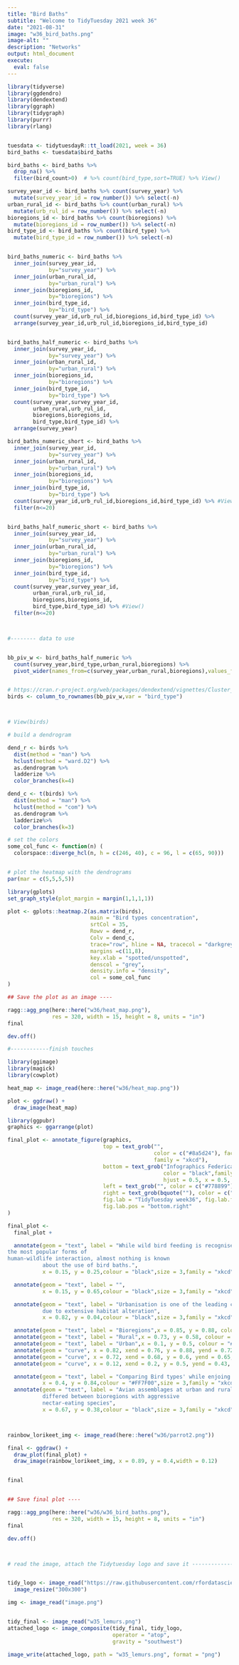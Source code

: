 ```yaml
---
title: "Bird Baths"
subtitle: "Welcome to TidyTuesday 2021 week 36"
date: "2021-08-31"
image: "w36_bird_baths.png"
image-alt: ""
description: "Networks"
output: html_document
execute: 
  eval: false
---
```



```r

library(tidyverse)
library(ggdendro)
library(dendextend)
library(ggraph)
library(tidygraph)
library(purrr)
library(rlang)


tuesdata <- tidytuesdayR::tt_load(2021, week = 36)
bird_baths <- tuesdata$bird_baths

bird_baths <- bird_baths %>%
  drop_na() %>%
  filter(bird_count>0)  # %>% count(bird_type,sort=TRUE) %>% View()

survey_year_id <- bird_baths %>% count(survey_year) %>%
  mutate(survey_year_id = row_number()) %>% select(-n)
urban_rural_id <- bird_baths %>% count(urban_rural) %>%
  mutate(urb_rul_id = row_number()) %>% select(-n)
bioregions_id <- bird_baths %>% count(bioregions) %>% 
  mutate(bioregions_id = row_number()) %>% select(-n)
bird_type_id <- bird_baths %>% count(bird_type) %>% 
  mutate(bird_type_id = row_number()) %>% select(-n)


bird_baths_numeric <- bird_baths %>%
  inner_join(survey_year_id,
             by="survey_year") %>%
  inner_join(urban_rural_id,
             by="urban_rural") %>%
  inner_join(bioregions_id,
             by="bioregions") %>%
  inner_join(bird_type_id,
             by="bird_type") %>%
  count(survey_year_id,urb_rul_id,bioregions_id,bird_type_id) %>%
  arrange(survey_year_id,urb_rul_id,bioregions_id,bird_type_id) 


bird_baths_half_numeric <- bird_baths %>%
  inner_join(survey_year_id,
             by="survey_year") %>%
  inner_join(urban_rural_id,
             by="urban_rural") %>%
  inner_join(bioregions_id,
             by="bioregions") %>%
  inner_join(bird_type_id,
             by="bird_type") %>%
  count(survey_year,survey_year_id,
        urban_rural,urb_rul_id,
        bioregions,bioregions_id,
        bird_type,bird_type_id) %>%
  arrange(survey_year) 

bird_baths_numeric_short <- bird_baths %>%
  inner_join(survey_year_id,
             by="survey_year") %>%
  inner_join(urban_rural_id,
             by="urban_rural") %>%
  inner_join(bioregions_id,
             by="bioregions") %>%
  inner_join(bird_type_id,
             by="bird_type") %>%
  count(survey_year_id,urb_rul_id,bioregions_id,bird_type_id) %>% #View()
  filter(n<=20)


bird_baths_half_numeric_short <- bird_baths %>%
  inner_join(survey_year_id,
             by="survey_year") %>%
  inner_join(urban_rural_id,
             by="urban_rural") %>%
  inner_join(bioregions_id,
             by="bioregions") %>%
  inner_join(bird_type_id,
             by="bird_type") %>%
  count(survey_year,survey_year_id,
        urban_rural,urb_rul_id,
        bioregions,bioregions_id,
        bird_type,bird_type_id) %>% #View()
  filter(n<=20)



#-------- data to use


bb_piv_w <- bird_baths_half_numeric %>%
  count(survey_year,bird_type,urban_rural,bioregions) %>%
  pivot_wider(names_from=c(survey_year,urban_rural,bioregions),values_from=n,values_fill = 0)


# https://cran.r-project.org/web/packages/dendextend/vignettes/Cluster_Analysis.html#the-3-clusters-from-the-complete-method-vs-the-real-species-category
birds <- column_to_rownames(bb_piv_w,var = "bird_type")



# View(birds)

# build a dendrogram

dend_r <- birds %>%
  dist(method = "man") %>%
  hclust(method = "ward.D2") %>%
  as.dendrogram %>%
  ladderize %>%
  color_branches(k=4)

dend_c <- t(birds) %>%
  dist(method = "man") %>%
  hclust(method = "com") %>%
  as.dendrogram %>%
  ladderize%>%
  color_branches(k=3)

# set the colors
some_col_func <- function(n) (
  colorspace::diverge_hcl(n, h = c(246, 40), c = 96, l = c(65, 90)))


# plot the heatmap with the dendrograms
par(mar = c(5,5,5,5))

library(gplots)
set_graph_style(plot_margin = margin(1,1,1,1))

plot <- gplots::heatmap.2(as.matrix(birds),
                          main = "Bird types concentration",
                          srtCol = 35,
                          Rowv = dend_r,
                          Colv = dend_c,
                          trace="row", hline = NA, tracecol = "darkgrey",
                          margins =c(11,8),
                          key.xlab = "spotted/unspotted",
                          denscol = "grey",
                          density.info = "density",
                          col = some_col_func
)

## Save the plot as an image ----

ragg::agg_png(here::here("w36/heat_map.png"),
              res = 320, width = 15, height = 8, units = "in")
final

dev.off()

#------------finish touches

library(ggimage)
library(magick)
library(cowplot)

heat_map <- image_read(here::here("w36/heat_map.png"))

plot <- ggdraw() +
  draw_image(heat_map)

library(ggpubr)
graphics <- ggarrange(plot)

final_plot <- annotate_figure(graphics,
                              top = text_grob("",
                                              color = c("#8a5d24"), face = "bold", size = 24,
                                              family = "xkcd"),
                              bottom = text_grob("Infographics Federica Gazzelloni DataSource: Cleary et al, 2016 TidyTuesday week36",
                                                 color = "black",family = "xkcd",
                                                 hjust = 0.5, x = 0.5, face = "bold.italic", size = 10),
                              left = text_grob("", color = c("#778899"), rot = 90,size = 10),
                              right = text_grob(bquote(""), color = c("#778899"),rot = 90,size = 10),
                              fig.lab = "TidyTuesday week36", fig.lab.face = "bold.italic",fig.lab.size = 8,
                              fig.lab.pos = "bottom.right"
)

final_plot <-
  final_plot +

  annotate(geom = "text", label = "While wild bird feeding is recognised as one of
the most popular forms of
human-wildlife interaction, almost nothing is known
           about the use of bird baths.",
           x = 0.15, y = 0.25,colour = "black",size = 3,family = "xkcd") +

  annotate(geom = "text", label = "",
           x = 0.15, y = 0.65,colour = "black",size = 3,family = "xkcd") +

  annotate(geom = "text", label = "Urbanisation is one of the leading causes of species extinction
           due to extensive habitat alteration",
           x = 0.82, y = 0.04,colour = "black",size = 3,family = "xkcd") +

  annotate(geom = "text", label = "Bioregions",x = 0.85, y = 0.88, colour = "#FF7F00", size = 5,family = "xkcd") +
  annotate(geom = "text", label = "Rural",x = 0.73, y = 0.58, colour = "white", size = 5,family = "xkcd") +
  annotate(geom = "text", label = "Urban",x = 0.1, y = 0.5, colour = "#FF7F00", size = 5,family = "xkcd") +
  annotate(geom = "curve", x = 0.82, xend = 0.76, y = 0.88, yend = 0.72, colour = "#FF7F00", curvature = .3, arrow = arrow(length = unit(2, "mm")),family = "xkcd") +
  annotate(geom = "curve", x = 0.72, xend = 0.68, y = 0.6, yend = 0.65, colour = "#FF7F00", curvature = .3, arrow = arrow(length = unit(2, "mm")),family = "xkcd") +
  annotate(geom = "curve", x = 0.12, xend = 0.2, y = 0.5, yend = 0.43, colour = "#FF7F00", curvature = -.3, arrow = arrow(length = unit(2, "mm")),family = "xkcd") +

  annotate(geom = "text", label = "Comparing Bird types' while enjoing a bird bath",
           x = 0.4, y = 0.84,colour = "#FF7F00",size = 3,family = "xkcd") +
  annotate(geom = "text", label = "Avian assemblages at urban and rural bird baths
           differed between bioregions with aggressive
           nectar-eating species",
           x = 0.67, y = 0.38,colour = "black",size = 3,family = "xkcd")



rainbow_lorikeet_img <- image_read(here::here("w36/parrot2.png"))

final <- ggdraw() +
  draw_plot(final_plot) +
  draw_image(rainbow_lorikeet_img, x = 0.89, y = 0.4,width = 0.12)


final


## Save final plot ----

ragg::agg_png(here::here("w36/w36_bird_baths.png"),
              res = 320, width = 15, height = 8, units = "in")
final

dev.off()



# read the image, attach the Tidytuesday logo and save it --------------------------


tidy_logo <- image_read("https://raw.githubusercontent.com/rfordatascience/tidytuesday/master/static/plot_logo.png") %>%
  image_resize("300x300")

img <- image_read("image.png")


tidy_final <- image_read("w35_lemurs.png")
attached_logo <- image_composite(tidy_final, tidy_logo,
                                 operator = "atop",
                                 gravity = "southwest")

image_write(attached_logo, path = "w35_lemurs.png", format = "png")

```

